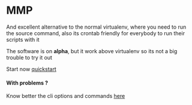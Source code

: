 
# MMP
<Subtitle/>

And excellent alternative to the normal virtualenv, where you need to run the source
command, also its crontab friendly for everybody to run their scripts with it

<Callout>
  The software is on <strong>alpha</strong>, but it work above virtualenv so its not a big trouble
  to try it out
</Callout>

Start now [quickstart](quickstart/Installation)

#### With problems ?

Know better the cli options and commands [here](docs)
